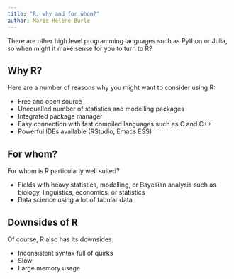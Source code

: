 ```yaml
---
title: "R: why and for whom?"
author: Marie-Hélène Burle
---
```


:::{.def}

There are other high level programming languages such as Python or Julia, so when might it make sense for you to turn to R?

:::

## Why R?

Here are a number of reasons why you might want to consider using R:

- Free and open source
- Unequalled number of statistics and modelling packages
- Integrated package manager
- Easy connection with fast compiled languages such as C and C++
- Powerful IDEs available (RStudio, Emacs ESS)

## For whom?

For whom is R particularly well suited?

- Fields with heavy statistics, modelling, or Bayesian analysis such as biology, linguistics, economics, or statistics
- Data science using a lot of tabular data

## Downsides of R

Of course, R also has its downsides:

- Inconsistent syntax full of quirks
- Slow
- Large memory usage
